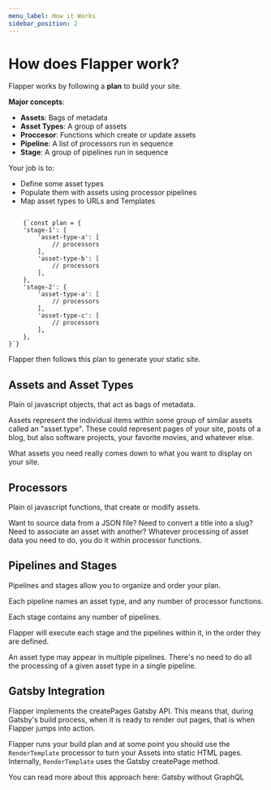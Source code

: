 ```yaml
---
menu_label: How it Works
sidebar_position: 2
---
```


# How does Flapper work?

Flapper works by following a **plan** to build your site.

**Major concepts**:

-   **Assets**: Bags of metadata
-   **Asset Types**: A group of assets
-   **Proccesor**: Functions which create or update assets
-   **Pipeline**: A list of processors run in sequence
-   **Stage**: A group of pipelines run in sequence

Your job is to:

-   Define some asset types
-   Populate them with assets using processor pipelines
-   Map asset types to URLs and Templates

<Code language="javascript">
    {`const plan = {
    'stage-1': {
        'asset-type-a': [
            // processors
        ],
        'asset-type-b': [
            // processors
        ],
    },
    'stage-2': {
        'asset-type-a': [
            // processors
        ],
        'asset-type-c': [
            // processors
        ],
    },
}`}
</Code>

Flapper then follows this plan to generate your static site.

## Assets and Asset Types

Plain ol javascript objects, that act as bags of metadata.

Assets represent the individual items within some group of similar assets called an "asset type". These could represent pages of your site, posts of a blog, but also software projects, your favorite movies, and whatever else.

What assets you need really comes down to what you want to display on your site.

## Processors

Plain ol javascript functions, that create or modify assets.

Want to source data from a JSON file? Need to convert a title into a slug? Need to associate an asset with another? Whatever processing of asset data you need to do, you do it within processor functions.

## Pipelines and Stages

Pipelines and stages allow you to organize and order your plan.

Each pipeline names an asset type, and any number of processor functions.

Each stage contains any number of pipelines.

Flapper will execute each stage and the pipelines within it, in the order they are defined.

An asset type may appear in multiple pipelines. There's no need to do all the processing of a given asset type in a single pipeline.

## Gatsby Integration

Flapper implements the <Link to="https://www.gatsbyjs.com/docs/reference/config-files/gatsby-node/#createPages">createPages</Link> Gatsby API. This means that, during Gatsby's build process, when it is ready to render out pages, that is when Flapper jumps into action.

Flapper runs your build plan and at some point you should use the `RenderTemplate` processor to turn your Assets into static HTML pages. Internally, `RenderTemplate` uses the Gatsby <Link to="https://www.gatsbyjs.com/docs/reference/config-files/actions/#createPage">createPage</Link> method.

You can read more about this approach here: <Link to="https://www.gatsbyjs.com/docs/how-to/querying-data/using-gatsby-without-graphql/">Gatsby without GraphQL</Link>
